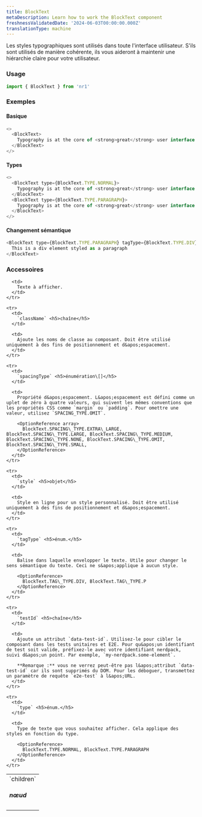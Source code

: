 ```yaml
---
title: BlockText
metaDescription: Learn how to work the BlockText component
freshnessValidatedDate: '2024-06-03T00:00:00.000Z'
translationType: machine
---
```


Les styles typographiques sont utilisés dans toute l&apos;interface utilisateur. S&apos;ils sont utilisés de manière cohérente, ils vous aideront à maintenir une hiérarchie claire pour votre utilisateur.

### Usage

```js
import { BlockText } from 'nr1'
```

### Exemples

#### Basique

```js
<>
  <BlockText>
    Typography is at the core of <strong>great</strong> user interface design.
  </BlockText>
</>
```

#### Types

```js
<>
  <BlockText type={BlockText.TYPE.NORMAL}>
    Typography is at the core of <strong>great</strong> user interface design.
  </BlockText>
  <BlockText type={BlockText.TYPE.PARAGRAPH}>
    Typography is at the core of <strong>great</strong> user interface design.
  </BlockText>
</>
```

#### Changement sémantique

```js
<BlockText type={BlockText.TYPE.PARAGRAPH} tagType={BlockText.TYPE.DIV}>
  This is a div element styled as a paragraph
</BlockText>
```

### Accessoires

<table>
  <tbody>
    <tr>
      <td>
        `children` <h5>nœud</h5>
      </td>

      <td>
        Texte à afficher.
      </td>
    </tr>

    <tr>
      <td>
        `className` <h5>chaîne</h5>
      </td>

      <td>
        Ajoute les noms de classe au composant. Doit être utilisé uniquement à des fins de positionnement et d&apos;espacement.
      </td>
    </tr>

    <tr>
      <td>
        `spacingType` <h5>énumération\[]</h5>
      </td>

      <td>
        Propriété d&apos;espacement. L&apos;espacement est défini comme un uplet de zéro à quatre valeurs, qui suivent les mêmes conventions que les propriétés CSS comme `margin` ou `padding`. Pour omettre une valeur, utilisez `SPACING_TYPE.OMIT`.

        <OptionReference array>
          BlockText.SPACING\_TYPE.EXTRA\_LARGE, BlockText.SPACING\_TYPE.LARGE, BlockText.SPACING\_TYPE.MEDIUM, BlockText.SPACING\_TYPE.NONE, BlockText.SPACING\_TYPE.OMIT, BlockText.SPACING\_TYPE.SMALL,
        </OptionReference>
      </td>
    </tr>

    <tr>
      <td>
        `style` <h5>objet</h5>
      </td>

      <td>
        Style en ligne pour un style personnalisé. Doit être utilisé uniquement à des fins de positionnement et d&apos;espacement.
      </td>
    </tr>

    <tr>
      <td>
        `tagType` <h5>énum.</h5>
      </td>

      <td>
        Balise dans laquelle envelopper le texte. Utile pour changer le sens sémantique du texte. Ceci ne s&apos;applique à aucun style.

        <OptionReference>
          BlockText.TAG\_TYPE.DIV, BlockText.TAG\_TYPE.P
        </OptionReference>
      </td>
    </tr>

    <tr>
      <td>
        `testId` <h5>chaîne</h5>
      </td>

      <td>
        Ajoute un attribut `data-test-id`. Utilisez-le pour cibler le composant dans les tests unitaires et E2E. Pour qu&apos;un identifiant de test soit valide, préfixez-le avec votre identifiant nerdpack, suivi d&apos;un point. Par exemple, `my-nerdpack.some-element`.

        **Remarque :** vous ne verrez peut-être pas l&apos;attribut `data-test-id` car ils sont supprimés du DOM. Pour les déboguer, transmettez un paramètre de requête `e2e-test` à l&apos;URL.
      </td>
    </tr>

    <tr>
      <td>
        `type` <h5>énum.</h5>
      </td>

      <td>
        Type de texte que vous souhaitez afficher. Cela applique des styles en fonction du type.

        <OptionReference>
          BlockText.TYPE.NORMAL, BlockText.TYPE.PARAGRAPH
        </OptionReference>
      </td>
    </tr>
  </tbody>
</table>